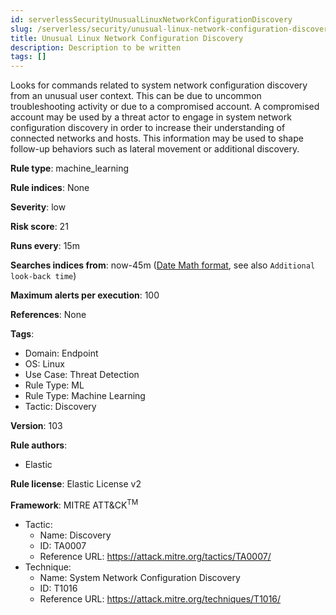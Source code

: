 ```yaml
---
id: serverlessSecurityUnusualLinuxNetworkConfigurationDiscovery
slug: /serverless/security/unusual-linux-network-configuration-discovery
title: Unusual Linux Network Configuration Discovery
description: Description to be written
tags: []
---
```


<div id="unusual-linux-network-configuration-discovery"></div>

Looks for commands related to system network configuration discovery from an unusual user context. This can be due to uncommon troubleshooting activity or due to a compromised account. A compromised account may be used by a threat actor to engage in system network configuration discovery in order to increase their understanding of connected networks and hosts. This information may be used to shape follow-up behaviors such as lateral movement or additional discovery.

**Rule type**: machine_learning

**Rule indices**: None

**Severity**: low

**Risk score**: 21

**Runs every**: 15m

**Searches indices from**: now-45m ([Date Math format](((ref))/common-options.html#date-math), see also <DocLink id="serverlessSecurityRulesUiCreate" section="set-the-rules-schedule">`Additional look-back time`</DocLink>)

**Maximum alerts per execution**: 100

**References**: None

**Tags**: 

* Domain: Endpoint
* OS: Linux
* Use Case: Threat Detection
* Rule Type: ML
* Rule Type: Machine Learning
* Tactic: Discovery

**Version**: 103

**Rule authors**: 

* Elastic

**Rule license**: Elastic License v2

**Framework**: MITRE ATT&CK<sup>TM</sup>

* Tactic:
    * Name: Discovery
    * ID: TA0007
    * Reference URL: https://attack.mitre.org/tactics/TA0007/
* Technique:
    * Name: System Network Configuration Discovery
    * ID: T1016
    * Reference URL: https://attack.mitre.org/techniques/T1016/

